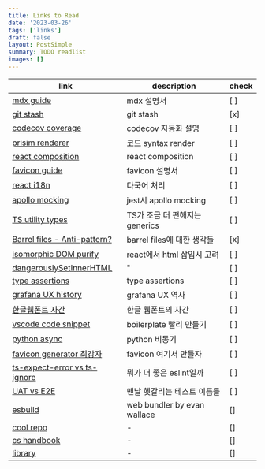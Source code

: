 ```yaml
---
title: Links to Read
date: '2023-03-26'
tags: ['links']
draft: false
layout: PostSimple
summary: TODO readlist
images: []
---
```


| link                                                                                                                            | description                    | check |
| ------------------------------------------------------------------------------------------------------------------------------- | ------------------------------ | ----- |
| [mdx guide](https://kabartolo.github.io/chicago-docs-demo/docs/mdx-guide/writing)                                               | mdx 설명서                     | [ ]   |
| [git stash](https://gmlwjd9405.github.io/2018/05/18/git-stash.html)                                                             | git stash                      | [x]   |
| [codecov coverage](https://blog.pumpkin-raccoon.com/86)                                                                         | codecov 자동화 설명            | [ ]   |
| [prisim renderer](https://github.com/FormidableLabs/prism-react-renderer)                                                       | 코드 syntax render             | [ ]   |
| [react composition](https://www.developerway.com/posts/components-composition-how-to-get-it-right)                              | react composition              | [ ]   |
| [favicon guide](https://evilmartians.com/chronicles/how-to-favicon-in-2021-six-files-that-fit-most-needs)                       | favicon 설명서                 | [ ]   |
| [react i18n](https://react.i18next.com/getting-started)                                                                         | 다국어 처리                    | [ ]   |
| [apollo mocking](https://www.apollographql.com/docs/react/development-testing/testing/)                                         | jest시 apollo mocking          | [ ]   |
| [TS utility types](https://kyounghwan01.github.io/blog/TS/fundamentals/utility-types/#partial)                                  | TS가 조금 더 편해지는 generics | [ ]   |
| [Barrel files - Anti-pattern?](https://adrianfaciu.dev/posts/barrel-files/)                                                     | barrel files에 대한 생각들     | [x]   |
| [isomorphic DOM purify](https://www.npmjs.com/package/isomorphic-dompurify)                                                     | react에서 html 삽입시 고려     | [ ]   |
| [dangerouslySetInnerHTML](-)                                                                                                    | "                              | [ ]   |
| [type assertions](https://www.bytelimes.com/why-you-should-avoid-type-assertions-in-typescript/)                                | type assertions                | [ ]   |
| [grafana UX history](https://grafana.com/blog/2019/09/03/the-mostly-complete-history-of-grafana-ux/)                            | grafana UX 역사                | [ ]   |
| [한글웹폰트 자간](http://bitly.ws/C88d)                                                                                         | 한글 웹폰트의 자간             | [ ]   |
| [vscode code snippet](https://ux.stories.pe.kr/290)                                                                             | boilerplate 빨리 만들기        | [ ]   |
| [python async](https://www.roguelynn.com/words/asyncio-we-did-it-wrong/)                                                        | python 비동기                  | [ ]   |
| [favicon generator 최강자](https://realfavicongenerator.net/)                                                                   | favicon 여기서 만들자          | [ ]   |
| [ts-expect-error vs ts-ignore](http://bitly.ws/C88p)                                                                            | 뭐가 더 좋은 eslint일까        | [ ]   |
| [UAT vs E2E](https://stackoverflow.com/questions/30245767/are-user-acceptance-test-uat-and-end-to-end-e2e-test-the-same-thing)  | 맨날 헷갈리는 테스트 이름들    | [ ]   |
| [esbuild](https://github.com/evanw/esbuild)                                                                                     | web bundler by evan wallace    | []    |
| [cool repo](https://github.com/gregtatum?tab=repositories)                                                                      | -                              | []    |
| [cs handbook](https://github.com/chacha912/prepare_frontend_interview)                                                          | -                              | []    |
| [library](https://dev.to/iamrishupatel/how-to-create-a-react-component-library-using-storybook-typescript-scss-and-rollup-4pin) | -                              | []    |
